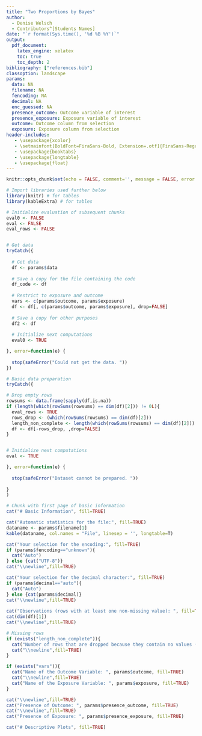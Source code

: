 ```yaml
---
title: "Two Proportions by Bayes"
author: 
  - Denise Welsch
  - Contributors^[Students Names]
date: "`r format(Sys.time(), '%d %B %Y')`"
output:
  pdf_document:
    latex_engine: xelatex
    toc: true
    toc_depth: 2
bibliography: ["references.bib"]
classoption: landscape
params:
  data: NA
  filename: NA
  fencoding: NA
  decimal: NA
  enc_guessed: NA
  presence_outcome: Outcome variable of interest
  presence_exposure: Exposure variable of interest
  outcome: Outcome column from selection
  exposure: Exposure column from selection
header-includes:
   - \usepackage{xcolor}
   - \setmainfont[BoldFont=FiraSans-Bold, Extension=.otf]{FiraSans-Regular}
   - \usepackage{booktabs}
   - \usepackage{longtable}
   - \usepackage{float}
---
```



```r
knitr::opts_chunk$set(echo = FALSE, comment='', message = FALSE, error = TRUE, warning=FALSE, fig.width=8)

# Import libraries used further below
library(knitr) # for tables
library(kableExtra) # for tables 
```


```r
# Initialize evaluation of subsequent chunks
eval0 <- FALSE
eval <- FALSE
eval_rows <- FALSE


# Get data  
tryCatch({
  
  # Get data
  df <- params$data
  
  # Save a copy for the file containing the code 
  df_code <- df
  
  # Restrict to exposure and outcome
  vars <- c(params$outcome, params$exposure)
  df <- df[, c(params$outcome, params$exposure), drop=FALSE]
  
  # Save a copy for other purposes 
  df2 <- df
  
  # Initialize next computations
  eval0 <- TRUE

}, error=function(e) {
  
  stop(safeError("Could not get the data. "))
})

```


```r
# Basic data preparation 
tryCatch({

# Drop empty rows
rowsums <- data.frame(sapply(df,is.na))
if (length(which(rowSums(rowsums) == dim(df)[2])) != 0L){
  eval_rows <- TRUE
  rows_drop <- (which(rowSums(rowsums) == dim(df)[2]))
  length_non_complete <- length(which(rowSums(rowsums) == dim(df)[2]))
  df <- df[-rows_drop, ,drop=FALSE]
}


# Initialize next computations
eval <- TRUE

}, error=function(e) {
  
  stop(safeError("Dataset cannot be prepared. "))
  
}
)
```


```r
# Chunk with first page of basic information
cat("# Basic Information", fill=TRUE)

cat("Automatic statistics for the file:", fill=TRUE)
dataname <- params$filename[1]
kable(dataname, col.names = "File", linesep = '', longtable=T) 

cat("Your selection for the encoding:", fill=TRUE)
if (params$fencoding=="unknown"){
  cat("Auto")
} else {cat("UTF-8")}
cat("\\newline",fill=TRUE) 

cat("Your selection for the decimal character:", fill=TRUE)
if (params$decimal=="auto"){
  cat("Auto")
} else {cat(params$decimal)}
cat("\\newline",fill=TRUE) 
  
cat("Observations (rows with at least one non-missing value): ", fill=TRUE)
cat(dim(df)[1])
cat("\\newline",fill=TRUE) 

# Missing rows
if (exists("length_non_complete")){
  cat("Number of rows that are dropped because they contain no values (all values are missing):", length_non_complete)
  cat("\\newline",fill=TRUE) 
}

if (exists("vars")){
  cat("Name of the Outcome Variable: ", params$outcome, fill=TRUE)
  cat("\\newline",fill=TRUE) 
  cat("Name of the Exposure Variable: ", params$exposure, fill=TRUE)
}

cat("\\newline",fill=TRUE) 
cat("Presence of Outcome: ", params$presence_outcome, fill=TRUE)
cat("\\newline",fill=TRUE) 
cat("Presence of Exposure: ", params$presence_exposure, fill=TRUE)

```


\pagebreak


```r
cat("# Descriptive Plots", fill=TRUE)
```

```r
```







